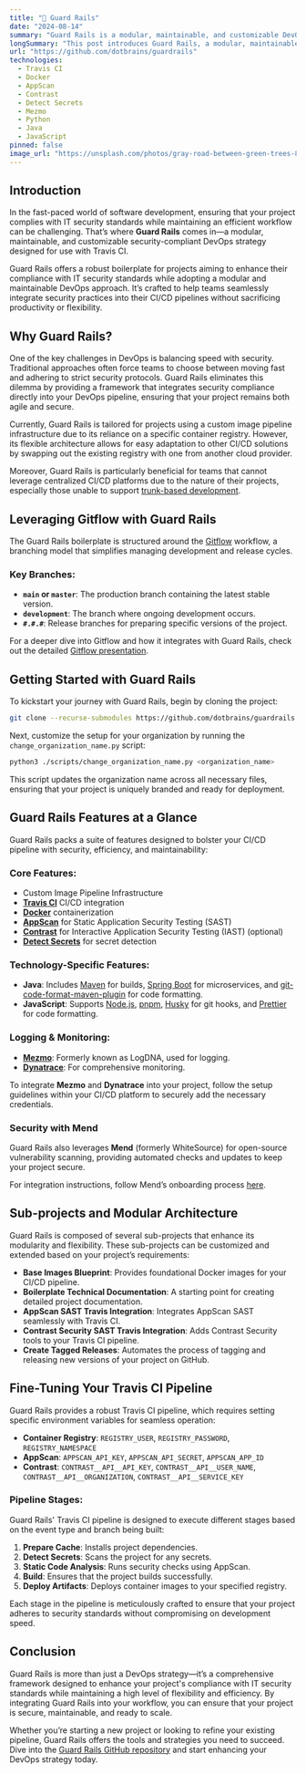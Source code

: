 ```yaml
---
title: "🚧 Guard Rails"
date: "2024-08-14"
summary: "Guard Rails is a modular, maintainable, and customizable DevOps strategy designed for use with Travis CI."
longSummary: "This post introduces Guard Rails, a modular, maintainable, and customizable DevOps strategy for Travis CI. Discover how it can help your projects meet IT security standards and streamline your CI/CD processes."
url: "https://github.com/dotbrains/guardrails"
technologies:
  - Travis CI
  - Docker
  - AppScan
  - Contrast
  - Detect Secrets
  - Mezmo
  - Python
  - Java
  - JavaScript
pinned: false
image_url: "https://unsplash.com/photos/gray-road-between-green-trees-86T4OpohLTI"
---
```


## Introduction

In the fast-paced world of software development, ensuring that your project complies with IT security standards while maintaining an efficient workflow can be challenging. That’s where **Guard Rails** comes in—a modular, maintainable, and customizable security-compliant DevOps strategy designed for use with Travis CI.

Guard Rails offers a robust boilerplate for projects aiming to enhance their compliance with IT security standards while adopting a modular and maintainable DevOps approach. It’s crafted to help teams seamlessly integrate security practices into their CI/CD pipelines without sacrificing productivity or flexibility.

## Why Guard Rails?

One of the key challenges in DevOps is balancing speed with security. Traditional approaches often force teams to choose between moving fast and adhering to strict security protocols. Guard Rails eliminates this dilemma by providing a framework that integrates security compliance directly into your DevOps pipeline, ensuring that your project remains both agile and secure.

Currently, Guard Rails is tailored for projects using a custom image pipeline infrastructure due to its reliance on a specific container registry. However, its flexible architecture allows for easy adaptation to other CI/CD solutions by swapping out the existing registry with one from another cloud provider.

Moreover, Guard Rails is particularly beneficial for teams that cannot leverage centralized CI/CD platforms due to the nature of their projects, especially those unable to support [trunk-based development](https://trunkbaseddevelopment.com/).

## Leveraging Gitflow with Guard Rails

The Guard Rails boilerplate is structured around the [Gitflow](https://www.atlassian.com/git/tutorials/comparing-workflows/gitflow-workflow) workflow, a branching model that simplifies managing development and release cycles.

### Key Branches:

- **`main` or `master`**: The production branch containing the latest stable version.
- **`development`**: The branch where ongoing development occurs.
- **`#.#.#`**: Release branches for preparing specific versions of the project.

For a deeper dive into Gitflow and how it integrates with Guard Rails, check out the detailed [Gitflow presentation](https://github.com/dotbrains/GuardRails/blob/main/resources/gitflow_proposal_240802.pdf).

## Getting Started with Guard Rails

To kickstart your journey with Guard Rails, begin by cloning the project:

```bash
git clone --recurse-submodules https://github.com/dotbrains/guardrails
```

Next, customize the setup for your organization by running the `change_organization_name.py` script:

```bash
python3 ./scripts/change_organization_name.py <organization_name>
```

This script updates the organization name across all necessary files, ensuring that your project is uniquely branded and ready for deployment.

## Guard Rails Features at a Glance

Guard Rails packs a suite of features designed to bolster your CI/CD pipeline with security, efficiency, and maintainability:

### Core Features:

- Custom Image Pipeline Infrastructure
- **[Travis CI](https://travis-ci.com/)** CI/CD integration
- **[Docker](https://www.docker.com/)** containerization
- **[AppScan](https://cloud.appscan.com/)** for Static Application Security Testing (SAST)
- **[Contrast](https://www.contrastsecurity.com/)** for Interactive Application Security Testing (IAST) (optional)
- **[Detect Secrets](https://github.com/Yelp/detect-secrets)** for secret detection

### Technology-Specific Features:

- **Java**: Includes [Maven](https://maven.apache.org/) for builds, [Spring Boot](https://spring.io/projects/spring-boot) for microservices, and [git-code-format-maven-plugin](https://github.com/Cosium/git-code-format-maven-plugin) for code formatting.
- **JavaScript**: Supports [Node.js](https://nodejs.org/), [pnpm](https://pnpm.js.org/), [Husky](https://github.com/typicode/husky) for git hooks, and [Prettier](https://prettier.io/) for code formatting.

### Logging & Monitoring:

- **[Mezmo](https://www.mezmo.com/)**: Formerly known as LogDNA, used for logging.
- **[Dynatrace](https://www.dynatrace.com/)**: For comprehensive monitoring.

To integrate **Mezmo** and **Dynatrace** into your project, follow the setup guidelines within your CI/CD platform to securely add the necessary credentials.

### Security with Mend

Guard Rails also leverages **Mend** (formerly WhiteSource) for open-source vulnerability scanning, providing automated checks and updates to keep your project secure.

For integration instructions, follow Mend’s onboarding process [here](https://www.mend.io/).

## Sub-projects and Modular Architecture

Guard Rails is composed of several sub-projects that enhance its modularity and flexibility. These sub-projects can be customized and extended based on your project’s requirements:

- **Base Images Blueprint**: Provides foundational Docker images for your CI/CD pipeline.
- **Boilerplate Technical Documentation**: A starting point for creating detailed project documentation.
- **AppScan SAST Travis Integration**: Integrates AppScan SAST seamlessly with Travis CI.
- **Contrast Security SAST Travis Integration**: Adds Contrast Security tools to your Travis CI pipeline.
- **Create Tagged Releases**: Automates the process of tagging and releasing new versions of your project on GitHub.

## Fine-Tuning Your Travis CI Pipeline

Guard Rails provides a robust Travis CI pipeline, which requires setting specific environment variables for seamless operation:

- **Container Registry**: `REGISTRY_USER`, `REGISTRY_PASSWORD`, `REGISTRY_NAMESPACE`
- **AppScan**: `APPSCAN_API_KEY`, `APPSCAN_API_SECRET`, `APPSCAN_APP_ID`
- **Contrast**: `CONTRAST__API__API_KEY`, `CONTRAST__API__USER_NAME`, `CONTRAST__API__ORGANIZATION`, `CONTRAST__API__SERVICE_KEY`

### Pipeline Stages:

Guard Rails' Travis CI pipeline is designed to execute different stages based on the event type and branch being built:

1. **Prepare Cache**: Installs project dependencies.
2. **Detect Secrets**: Scans the project for any secrets.
3. **Static Code Analysis**: Runs security checks using AppScan.
4. **Build**: Ensures that the project builds successfully.
5. **Deploy Artifacts**: Deploys container images to your specified registry.

Each stage in the pipeline is meticulously crafted to ensure that your project adheres to security standards without compromising on development speed.

## Conclusion

Guard Rails is more than just a DevOps strategy—it’s a comprehensive framework designed to enhance your project's compliance with IT security standards while maintaining a high level of flexibility and efficiency. By integrating Guard Rails into your workflow, you can ensure that your project is secure, maintainable, and ready to scale.

Whether you’re starting a new project or looking to refine your existing pipeline, Guard Rails offers the tools and strategies you need to succeed. Dive into the [Guard Rails GitHub repository](https://github.com/dotbrains/guardrails) and start enhancing your DevOps strategy today.
